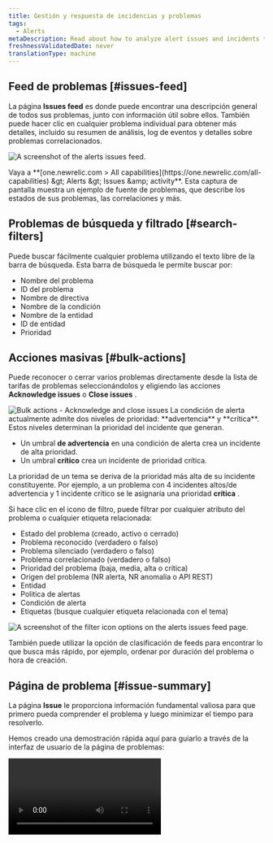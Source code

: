 ```yaml
---
title: Gestión y respuesta de incidencias y problemas
tags:
  - Alerts
metaDescription: Read about how to analyze alert issues and incidents to determine the root cause of an issue.
freshnessValidatedDate: never
translationType: machine
---
```


## Feed de problemas [#issues-feed]

La página <DNT>**Issues feed**</DNT> es donde puede encontrar una descripción general de todos sus problemas, junto con información útil sobre ellos. También puede hacer clic en cualquier problema individual para obtener más detalles, incluido su resumen de análisis, log de eventos y detalles sobre problemas correlacionados.

<img
  title="The alerts issues feed."
  alt="A screenshot of the alerts issues
  feed."
  src="/images/accounts_screenshot-full_issue-feed.webp"
/>

<figcaption>
  Vaya a <DNT>**[one.newrelic.com &gt; All capabilities](https://one.newrelic.com/all-capabilities) &amp;gt; Alerts &amp;gt; Issues &amp;amp; activity**</DNT>. Esta captura de pantalla muestra un ejemplo de fuente de problemas, que describe los estados de sus problemas, las correlaciones y más.
</figcaption>

## Problemas de búsqueda y filtrado [#search-filters]

Puede buscar fácilmente cualquier problema utilizando el texto libre de la barra de búsqueda. Esta barra de búsqueda le permite buscar por:

* Nombre del problema
* ID del problema
* Nombre de directiva
* Nombre de la condición
* Nombre de la entidad
* ID de entidad
* Prioridad

## Acciones masivas [#bulk-actions]

Puede reconocer o cerrar varios problemas directamente desde la lista de tarifas de problemas seleccionándolos y eligiendo las acciones <DNT>**Acknowledge issues**</DNT> o <DNT>**Close issues**</DNT> .

<img title="Bulk actions - Acknowledge and close issues" alt="Bulk actions - Acknowledge and close issues" src="/images/alerts_screenshot-crop_issues-acknowledge-close-issues.webp" />

<Callout variant="important">
  La condición de alerta actualmente admite dos niveles de prioridad: **advertencia** y **crítica**. Estos niveles determinan la prioridad del incidente que generan.

  * Un umbral **de advertencia** en una condición de alerta crea un incidente de alta prioridad.
  * Un umbral **crítico** crea un incidente de prioridad crítica.

  La prioridad de un tema se deriva de la prioridad más alta de su incidente constituyente. Por ejemplo, a un problema con 4 incidentes altos/de advertencia y 1 incidente crítico se le asignaría una prioridad **crítica** .
</Callout>

Si hace clic en el icono de filtro, puede filtrar por cualquier atributo del problema o cualquier etiqueta relacionada:

* Estado del problema (creado, activo o cerrado)
* Problema reconocido (verdadero o falso)
* Problema silenciado (verdadero o falso)
* Problema correlacionado (verdadero o falso)
* Prioridad del problema (baja, media, alta o crítica)
* Origen del problema (NR alerta, NR anomalía o API REST)
* Entidad
* Politica de alertas
* Condición de alerta
* Etiquetas (busque cualquier etiqueta relacionada con el tema)

<img title="Filter icon options on the alerts issues feed page." alt="A screenshot of the filter icon options on the alerts issues feed page." src="/images/accounts_screenshot-crop_issue-feed-filter-icon.webp" />

También puede utilizar la opción de clasificación de feeds para encontrar lo que busca más rápido, por ejemplo, ordenar por duración del problema o hora de creación.

## Página de problema [#issue-summary]

La página <DNT>**Issue**</DNT> le proporciona información fundamental valiosa para que primero pueda comprender el problema y luego minimizar el tiempo para resolverlo.

Hemos creado una demostración rápida aquí para guiarlo a través de la interfaz de usuario de la página de problemas:

<Video type="wistia" id="b13vkx69yv" />

El <DNT>**Issue page**</DNT> incluye las siguientes secciones:

* <DNT>**Issue payload:**</DNT> Esto le proporciona los detalles de la carga útil del problema y le permite copiar la carga útil con solo hacer clic en un botón.

* <DNT>**Issue destinations:**</DNT> Debajo del nombre del problema, verá una categoría llamada Notificado, que mostrará sus destinos. Pase el cursor sobre los destinos y verá una presentación detallada de los destinos y un enlace al ticket que se ha abierto.

* <DNT>**Issue duration:**</DNT> En la parte superior del nombre del problema, verá la duración que duró el problema.

* <DNT>**Number of incidents:**</DNT> En la parte superior de la sección de actividad de incidentes, verá el número total de incidentes dentro del problema.

* <DNT>**Incident list:**</DNT> En el lado izquierdo de la sección de actividad del incidente, verá la lista de actividad del incidente, que muestra la información más relevante sobre cada incidente, como la prioridad, el estado, el nombre del incidente, la fecha y hora en que se creó y el duración. También puede ordenar la lista por duración, incidentes silenciados, del más nuevo al más antiguo y de críticos a bajos. Finalmente, puede filtrar solo por incidente abierto habilitando el botón <DNT>**Show open only**</DNT> .

* <DNT>**Incident activity chosen:**</DNT> Al hacer clic en un incidente de la lista de actividades del incidente, se abrirá el incidente a la derecha en modo de vista completa, que incluirá información como política de alertas, la condición de alerta y el tipo de condición de alerta.

* <DNT>**Incident graph:**</DNT> Al hacer clic en un incidente de la lista de actividades de incidentes, también se abrirá el gráfico de incidentes en su alcance completo, lo que le permitirá visualizar mejor los períodos de degradación, incidente y recuperación.

* <DNT>**User actions (above the chart):**</DNT> Al hacer clic en un incidente de la lista de actividades del incidente se mostrarán ciertas acciones que puede realizar:

  * Aquí aparecerá una URL runbook si esta condición tiene una URL runbook definida.
  * Un botón de descripción general de la entidad que lo redirige a la página de resumen de la entidad con la ventana de tiempo del incidente (cualquier tipo de entidad).
  * Un botón <DNT>**See errors**</DNT> aparece solo cuando hay grupos de errores de Errors Inbox que están relacionados con la misma entidad y ocurrieron en la misma ventana de tiempo que el incidente.
  * El icono de puntos suspensivos <DNT>**...**</DNT> tiene un menú desplegable que contiene la opción de cerrar un determinado incidente (solo cuando el problema tiene más de 1 incidente) y también muestra la carga útil del incidente.

* <DNT>**Incident entity section (below the chart):**</DNT> Si hace clic en un incidente de la lista de actividades del incidente, verá lo siguiente:

  * A quién pertenecen la entidad afectada, el tipo de entidad y el nombre de cuenta de este incidente.

  * Una lista de etiquetas (etiqueta de entidad y condición) y sus valores. Haga clic en el botón <DNT>**Show all**</DNT> para mostrar todas las etiquetas.

    <img title="The Issues & activity page and its different sections: Issue payload, destinations, duration, and incident number, activity list, graph, and entity list." alt="A screenshot of the Issues & activity page and its different sections: Issue payload, destinations, duration, and incident number, activity list, graph, and entity list." src="/images/accounts_screenshot-crop_new-issue-page.webp" />

## Post mortem [#postmortem-intro]

Una autopsia es un proceso retrospectivo que los equipos utilizan para analizar qué funcionó y qué no al responder y resolver un incidente.

En la plataforma New Relic, la característica postmortem es una herramienta que recopila automáticamente datos relacionados con un incidente, lo que libera a su equipo para centrarse en el análisis y los elementos de acción para mejorar las respuestas a incidentes futuros.

La autopsia incluye:

* el registro de un incidente, incluidas las descripciones
* Una cronología del incidente
* El impacto del incidente
* Las causas fundamentales del incidente
* Medidas de mitigación tomadas por su equipo
* Elementos de acción de seguimiento para evitar que el incidente se repita en el futuro

Para conocer los pasos detallados sobre cómo crear una autopsia o ver nuestra demostración paso a paso, visite nuestra página [de documentación postmortem](/docs/alerts-applied-intelligence/applied-intelligence/postmortems-applied-intelligence/) .

## Análisis de raíz de la causa [#root-cause-analysis]

El análisis de causa raíz encuentra automáticamente las causas potenciales de un problema y su entidad afectada. Le muestra por qué ocurrieron problemas abiertos, qué implementación contribuyó y el log de errores y atributos relevantes. Con esto, puede investigar el problema y reducir el tiempo medio de resolución (MTTR).

<Callout variant="tip">
  Tenga en cuenta que el análisis de la causa raíz depende de otras fuentes de datos y características de New Relic. Esta es la razón por la que es posible que la información del análisis de la causa raíz no siempre esté presente para todos los problemas.
</Callout>

<img title="An example root cause analysis." alt="A screenshot example root cause analysis" src="/images/accounts_screenshot-crop_root-cause-analysis-.webp" />

<figcaption>
  Cuando selecciona un problema, es posible que vea <DNT>**Root cause analysis**</DNT> información.
</figcaption>

El análisis de la causa raíz incluye tres secciones principales UI :

* <DNT>**Deployment events**</DNT>: Cuando configura el despliegue, le proporcionamos el despliegue más cercano a la creación del problema. Los cambios, como el despliegue, representan un alto porcentaje de las causas fundamentales del incidente y tener esa información a mano puede ayudar a diagnosticar y resolver problemas.
* <DNT>**Error logs**</DNT>: Puede explorar millones de mensajes de log con un solo clic y utilizar consultas manuales para encontrar patrones anómalos y problemas difíciles de encontrar.
* <DNT>**Attributes to investigate**</DNT>: Analizamos la distribución de atributos y superficializamos las posibles causas encontrando cambios significativos en la distribución. Esta sección también muestra cambios en la base de datos y métrica externa. También puedes [consultar atributos interesantes](/docs/query-your-data/nrql-new-relic-query-language/get-started/introduction-nrql-new-relics-query-language).

## Entidad impactada y mapa de problemas

<img title="The issue entity map view." alt="A screenshot of the issue entity map view." src="/images/accounts_screenshot-crop_issue-map-final.webp" />

<figcaption>
  Pase el mouse sobre una entidad para ver más información sobre ella.
</figcaption>

En la sección <DNT>**Impacted entities**</DNT> , está disponible un mapa de problemas para cualquier problema que involucre a dos o más entidades. El [mapa](/docs/new-relic-one/use-new-relic-one/ui-data/maps-in-context/) muestra no sólo la entidad afectada, sino también los servicios y recursos directamente relacionados con esa entidad.

<DNT>**Impacted entities:**</DNT> Una entidad es cualquier cosa que tenga datos que puedas monitor. Específicamente, estos se centran en incidentes de fuentes de New Relic, extrayendo la entidad y proporcionando un resumen. Cada entidad es única. Puedes ver tu entidad en un listado o en un mapa.

Dependiendo de los datos de un número, estas cuatro secciones pueden aparecer juntas para cada número o por separado. Todo lo que tienes que hacer es hacer clic en los 3 puntos al lado de la entidad para abrir el menú desplegable con las siguientes opciones:

* <DNT>**See dashboards**</DNT> ayuda al usuario en su cuenta a ver e interactuar con [el panel](/docs/query-your-data/explore-query-data/dashboards/introduction-dashboards/) que ha creado y que está relacionado con una entidad. La consulta que ha realizado para alimentar los distintos widgets se asigna automáticamente a la entidad siempre que sea posible y se le presenta aquí para un acceso y descubrimiento rápidos.
* <DNT>**Entity view**</DNT> Se abrirá la página de anomalías de la aplicación. Esto solo está disponible para aplicaciones configuradas para detección proactiva.
* Hay dos tipos de <DNT>**deployment events**</DNT>: despliegue y despliegue relacionado. Haga clic en <DNT>**[Show all deployments](/whats-new/applied-intelligence-deployment-events-issue-feed)**</DNT> para ver todos sus eventos de despliegue cuando lleguen, o haga clic en un despliegue específico para ver su página de despliegue <InlinePopover type="apm" />. La [página de despliegue de APM](/docs/change-tracking/change-tracking-view-analyze/#deployment-details) enumera los despliegues recientes y su impacto en las puntuaciones Apdex, el tiempo de respuesta, el rendimiento y los errores del usuario final y del servidor de aplicaciones. Esta sección solo aparecerá si New Relic ha identificado la aplicación bajo la entidad impactada que se ha desplegado.

## Emitir cronograma y log [#visual-timeline]

El cronograma del problema, como se presenta a continuación, muestra un desglose de:

* Incidentes
* Las tendencias que se están produciendo
* ¿Qué incidentes están activos?
* ¿Qué incidentes se resuelven?
* ¿Qué se correlaciona entre sí?
* Varios hitos en diferentes niveles temáticos

<img title="An example issue timeline." alt="A screenshot example issue timeline." src="/images/accounts_screenshot-crop_incidents-timeline.webp" />

Si está interesado en ver el log de problemas, simplemente puede cambiar al botón log de problemas donde podrá ver la timestamp y los detalles de la notificación. También puede hacer clic en &quot;mostrar más&quot; para ver el log de problemas completo.

<img title="Issue Log View." alt="A screenshot example issue logs." src="/images/accounts_screenshot-crop_issue-log.webp" />

Además, verás una línea gris en la parte superior de la línea de tiempo. En comparación con la línea de tiempo visual que muestra los cambios en cada incidente, la línea gris representa los cambios en el problema.

<img title="The incident intelligence issue timeline with event detail." alt="A screenshot of the incident intelligence issue timeline with event detail." src="/images/accounts_screenshot-crop_new-issue-timeline-grey.webp" />

<figcaption>
  Pase el mouse sobre la línea gris para ver los detalles del evento.
</figcaption>

Finalmente, pase el mouse sobre el incidente para ver información sobre la ubicación, el momento y el nivel de importancia de un incidente específico.

<img title="The incident intelligence issue timeline with critical event detail." alt="A screenshot of the incident intelligence issue timeline with critical event detail." src="/images/accounts_screenshot-crop_new-issue-timeline.webp" />

<figcaption>
  Esta figura muestra un incidente particular poblado el 11 de enero con un nivel de <DNT>**Critical**</DNT>.
</figcaption>

Para ver los números en formato de texto, en la esquina derecha, haga clic en <DNT>**Switch to issue log view.**</DNT>

## Usar decisiones [#decisions]

Para reducir aún más el ruido u obtener una mejor correlación de incidentes, puede cambiar o personalizar sus decisiones. Las decisiones determinan cómo se agrupan los incidentes.

Para comenzar, consulte [Decisiones](/docs/new-relic-one/use-new-relic-one/new-relic-ai/get-started-decisions).